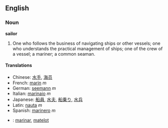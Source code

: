==English==

===Noun===

'''sailor'''

#One who follows the business of navigating ships or other vessels; one who understands the practical management of ships; one of the crew of a vessel; a mariner; a common seaman.
====Translations====
*Chinese: [[水手]], [[海员]]
*French: [[marin]] ''m''
*German: [[seemann]] ''m''
*Italian: [[marinaio]] ''m''
*Japanese: [[船員]], [[水夫]], [[船乗り]], [[水兵]]
*Latin: [[nauta]] ''m''
*Spanish: [[marinero]] ''m''
*{{ro}}: [[marinar]], [[matelot]]